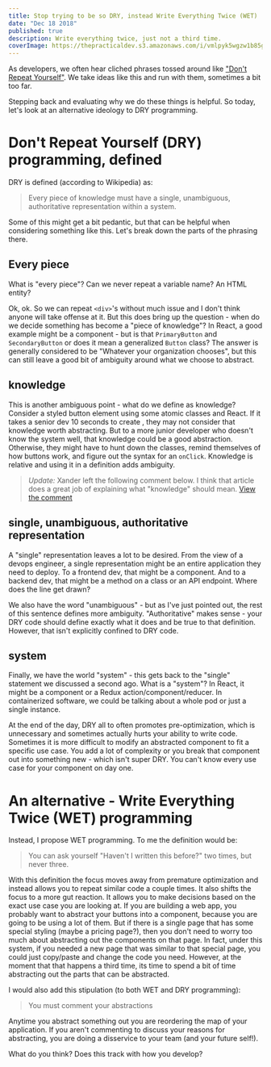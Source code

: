```yaml
---
title: Stop trying to be so DRY, instead Write Everything Twice (WET)
date: "Dec 18 2018"
published: true
description: Write everything twice, just not a third time.
coverImage: https://thepracticaldev.s3.amazonaws.com/i/vmlpyk5wgzw1b85g4j1f.jpg
---
```


As developers, we often hear cliched phrases tossed around like ["Don't Repeat Yourself"](https://en.wikipedia.org/wiki/Don%27t_repeat_yourself). We take ideas like this and run with them, sometimes a bit too far.

Stepping back and evaluating why we do these things is helpful. So today, let's look at an alternative ideology to DRY programming.

# Don't Repeat Yourself (DRY) programming, defined

DRY is defined (according to Wikipedia) as:

> Every piece of knowledge must have a single, unambiguous, authoritative representation within a system.

Some of this might get a bit pedantic, but that can be helpful when considering something like this. Let's break down the parts of the phrasing there.

## Every piece

What is "every piece"? Can we never repeat a variable name? An HTML entity?

Ok, ok. So we can repeat `<div>`'s without much issue and I don't think anyone will take offense at it. But this does bring up the question - when do we decide something has become a "piece of knowledge"? In React, a good example might be a component - but is that `PrimaryButton` and `SecondaryButton` or does it mean a generalized `Button` class? The answer is generally considered to be "Whatever your organization chooses", but this can still leave a good bit of ambiguity around what we choose to abstract.

## knowledge

This is another ambiguous point - what do we define as knowledge? Consider a styled button element using some atomic classes and React. If it takes a senior dev 10 seconds to create , they may not consider that knowledge worth abstracting. But to a more junior developer who doesn't know the system well, that knowledge could be a good abstraction. Otherwise, they might have to hunt down the classes, remind themselves of how buttons work, and figure out the syntax for an `onClick`. Knowledge is relative and using it in a definition adds ambiguity.

> _Update:_ Xander left the following comment below. I think that article does a great job of explaining what "knowledge" should mean.
> [View the comment](https://dev.to/xtrasmal/comment/7jhn)

## single, unambiguous, authoritative representation

A "single" representation leaves a lot to be desired. From the view of a devops engineer, a single representation might be an entire application they need to deploy. To a frontend dev, that might be a component. And to a backend dev, that might be a method on a class or an API endpoint. Where does the line get drawn?

We also have the word "unambiguous" - but as I've just pointed out, the rest of this sentence defines more ambiguity. "Authoritative" makes sense - your DRY code should define exactly what it does and be true to that definition. However, that isn't explicitly confined to DRY code.

## system

Finally, we have the world "system" - this gets back to the "single" statement we discussed a second ago. What is a "system"? In React, it might be a component or a Redux action/component/reducer. In containerized software, we could be talking about a whole pod or just a single instance.

At the end of the day, DRY all to often promotes pre-optimization, which is unnecessary and sometimes actually hurts your ability to write code. Sometimes it is more difficult to modify an abstracted component to fit a specific use case. You add a lot of complexity or you break that component out into something new - which isn't super DRY. You can't know every use case for your component on day one.

# An alternative - Write Everything Twice (WET) programming

Instead, I propose WET programming. To me the definition would be:

> You can ask yourself "Haven't I written this before?" two times, but never three.

With this definition the focus moves away from premature optimization and instead allows you to repeat similar code a couple times. It also shifts the focus to a more gut reaction. It allows you to make decisions based on the exact use case you are looking at. If you are building a web app, you probably want to abstract your buttons into a component, because you are going to be using a lot of them. But if there is a single page that has some special styling (maybe a pricing page?), then you don't need to worry too much about abstracting out the components on that page. In fact, under this system, if you needed a new page that was similar to that special page, you could just copy/paste and change the code you need. However, at the moment that that happens a third time, its time to spend a bit of time abstracting out the parts that can be abstracted.

I would also add this stipulation (to both WET and DRY programming):

> You must comment your abstractions

Anytime you abstract something out you are reordering the map of your application. If you aren't commenting to discuss your reasons for abstracting, you are doing a disservice to your team (and your future self!).

What do you think? Does this track with how you develop?
